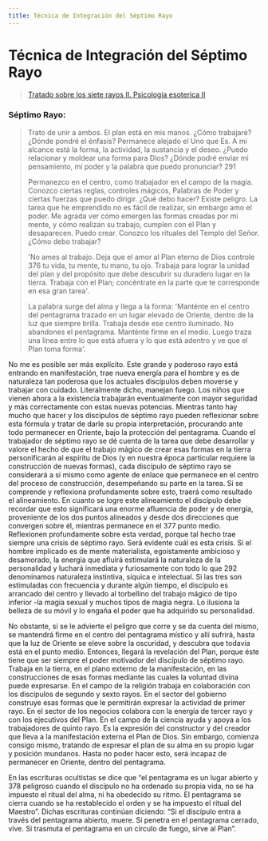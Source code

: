 ```yaml
---
title: Técnica de Integración del Séptimo Rayo
---
```


# Técnica de Integración del Séptimo Rayo

> [Tratado sobre los siete rayos II. Psicologia esoterica II](/tratado-sobre-los-siete-rayos-II/la-coordinacion-de-la-personalidad#séptimo-rayo) 

### Séptimo Rayo:

> Trato de unir a ambos. El plan está en mis manos. ¿Cómo trabajaré? ¿Dónde pondré el énfasis? Permanece alejado el Uno que Es. A mi alcance está la forma, la actividad, la sustancia y el deseo. ¿Puedo relacionar y moldear una forma para Dios? ¿Dónde podré enviar mi pensamiento, mi poder y la palabra que puedo pronunciar? <Pin lang="es">291</Pin>
>
> Permanezco en el centro, como trabajador en el campo de la magia. Conozco ciertas reglas, controles mágicos, Palabras de Poder y ciertas fuerzas que puedo dirigir. ¿Qué debo hacer? Existe peligro. La tarea que he emprendido no es fácil de realizar, sin embargo amo el poder. Me agrada ver cómo emergen las formas creadas por mi mente, y cómo realizan su trabajo, cumplen con el Plan y desaparecen. Puedo crear. Conozco los rituales del Templo del Señor. ¿Cómo debo trabajar?
>
> 'No ames al trabajo. Deja que el amor al Plan eterno de Dios controle <Pin lang="en">376</Pin> tu vida, tu mente, tu mano, tu ojo. Trabaja para lograr la unidad del plan y del propósito que debe descubrir su duradero lugar en la tierra. Trabaja con el Plan; concéntrate en la parte que te corresponde en esa gran tarea'.
>
> La palabra surge del alma y llega a la forma: 'Manténte en el centro del pentagrama trazado en un lugar elevado de Oriente, dentro de la luz que siempre brilla. Trabaja desde ese centro iluminado. No abandones el pentagrama. Manténte firme en el medio. Luego traza una línea entre lo que está afuera y lo que está adentro y ve que el Plan toma forma'.

No me es posible ser más explícito. Este grande y poderoso rayo está entrando en manifestación, trae nueva energía para el hombre y es de naturaleza tan poderosa que los actuales discípulos deben moverse y trabajar con cuidado. Literalmente dicho, manejan fuego. Los niños que vienen ahora a la existencia trabajarán eventualmente con mayor seguridad y más correctamente con estas nuevas potencias. Mientras tanto hay mucho que hacer y los discípulos de séptimo rayo pueden reflexionar sobre esta fórmula y tratar de darle su propia interpretación, procurando ante todo permanecer en Oriente, bajo la protección del pentagrama. Cuando el trabajador de séptimo rayo se dé cuenta de la tarea que debe desarrollar y valore el hecho de que el trabajo mágico de crear esas formas en la tierra personificarán al espíritu de Dios (y en nuestra época particular requiere la construcción de nuevas formas), cada discípulo de séptimo rayo se considerará a sí mismo como agente de enlace que permanece en el centro del proceso de construcción, desempeñando su parte en la tarea. Si se comprende y reflexiona profundamente sobre esto, traerá como resultado el alineamiento. En cuanto se logre este alineamiento el discípulo debe recordar que esto significará una enorme afluencia de poder y de energía, proveniente de los dos puntos alineados y desde dos direcciones que convergen sobre él, mientras permanece en el <Pin lang="en">377</Pin> punto medio. Reflexionen profundamente sobre esta verdad, porque tal hecho trae siempre una crisis de séptimo rayo. Será evidente cuál es esta crisis. Si el hombre implicado es de mente materialista, egoístamente ambicioso y desamorado, la energía que afluirá estimulará la naturaleza de la personalidad y luchará inmediata y furiosamente con todo lo que <Pin lang="es">292</Pin> denominamos naturaleza instintiva, síquica e intelectual. Si las tres son estimuladas con frecuencia y durante algún tiempo, el discípulo es arrancado del centro y llevado al torbellino del trabajo mágico de tipo inferior -la magia sexual y muchos tipos de magia negra. Lo ilusiona la belleza de su móvil y lo engaña el poder que ha adquirido su personalidad.

No obstante, si se le advierte el peligro que corre y se da cuenta del mismo, se mantendrá firme en el centro del pentagrama místico y allí sufrirá, hasta que la luz de Oriente se eleve sobre la oscuridad, y descubra que todavía está en el punto medio. Entonces, llegará la revelación del Plan, porque éste tiene que ser siempre el poder motivador del discípulo de séptimo rayo. Trabaja en la tierra, en el plano externo de la manifestación, en las construcciones de esas formas mediante las cuales la voluntad divina puede expresarse. En el campo de la religión trabaja en colaboración con los discípulos de segundo y sexto rayos. En el sector del gobierno construye esas formas que le permitirán expresar la actividad de primer rayo. En el sector de los negocios colabora con la energía de tercer rayo y con los ejecutivos del Plan. En el campo de la ciencia ayuda y apoya a los trabajadores de quinto rayo. Es la expresión del constructor y del creador que lleva a la manifestación externa el Plan de Dios. Sin embargo, comienza consigo mismo, tratando de expresar el plan de su alma en su propio lugar y posición mundanos. Hasta no poder hacer esto, será incapaz de permanecer en Oriente, dentro del pentagrama.

En las escrituras ocultistas se dice que “el pentagrama es un lugar abierto y <Pin lang="en">378</Pin> peligroso cuando el discípulo no ha ordenado su propia vida, no se ha impuesto el ritual del alma, ni ha obedecido su ritmo. El pentagrama se cierra cuando se ha restablecido el orden y se ha impuesto el ritual del Maestro”. Dichas escrituras continúan diciendo: “Si el discípulo entra a través del pentagrama abierto, muere. Si penetra en el pentagrama cerrado, vive. Si trasmuta el pentagrama en un círculo de fuego, sirve al Plan”.
